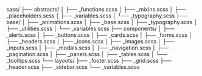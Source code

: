 sass/
├── abstracts/
│   ├── _functions.scss
│   ├── _mixins.scss
│   ├── _placeholders.scss
│   ├── _variables.scss
│   └── _typography.scss
├── base/
│   ├── _animations.scss
│   ├── _base.scss
│   ├── _typography.scss
│   ├── _utilities.scss
│   └── _variables.scss
├── components/
│   ├── _alerts.scss
│   ├── _buttons.scss
│   ├── _cards.scss
│   ├── _forms.scss
│   ├── _headers.scss
│   ├── _icons.scss
│   ├── _images.scss
│   ├── _inputs.scss
│   ├── _modals.scss
│   ├── _navigation.scss
│   ├── _pagination.scss
│   ├── _panels.scss
│   ├── _tables.scss
│   └── _tooltips.scss
└── layouts/
├── _footer.scss
├── _grid.scss
├── _header.scss
├── _sidebar.scss
└── _variables.scss
